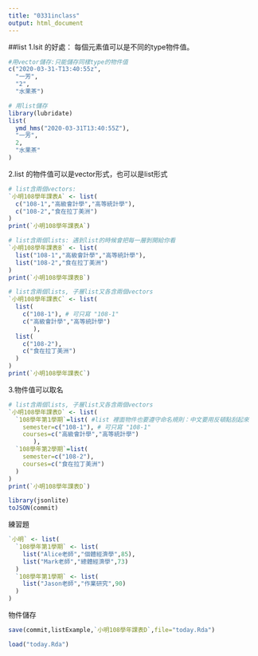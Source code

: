 ```yaml
---
title: "0331inclass"
output: html_document
---
```


##list
1.lsit 的好處： 每個元素值可以是不同的type物件值。
```r
#用vector儲存:只能儲存同樣type的物件值
c("2020-03-31-T13:40:55z",
  "一芳",
  "2",
  "水果茶")

# 用list儲存
library(lubridate)
list(
  ymd_hms("2020-03-31T13:40:55Z"),
  "一芳",
  2,
  "水果茶"
)
```
2.list 的物件值可以是vector形式，也可以是list形式
```r

# list含兩個vectors:
`小明108學年課表A` <- list(
  c("108-1","高級會計學","高等統計學"),
  c("108-2","食在拉丁美洲")
)
print(`小明108學年課表A`)

# list含兩個lists: 遇到list的時候會把每一層剝開給你看
`小明108學年課表B` <- list(
  list("108-1","高級會計學","高等統計學"),
  list("108-2","食在拉丁美洲")
)
print(`小明108學年課表B`)

# list含兩個lists, 子層list又各含兩個vectors
`小明108學年課表C` <- list(
  list(
    c("108-1"), # 可只寫 "108-1"
    c("高級會計學","高等統計學")
       ),
  list(
    c("108-2"),
    c("食在拉丁美洲")
  )
)
print(`小明108學年課表C`)
```
3.物件值可以取名
```r
# list含兩個lists, 子層list又各含兩個vectors
`小明108學年課表D` <- list(
  `108學年第1學期`=list( #list 裡面物件也要遵守命名規則：中文要用反頓點刮起來
    semester=c("108-1"), # 可只寫 "108-1"
    courses=c("高級會計學","高等統計學")
       ),
  `108學年第2學期`=list(
    semester=c("108-2"),
    courses=c("食在拉丁美洲")
  )
)
print(`小明108學年課表D`)
```

```r
library(jsonlite)
toJSON(commit)
```

練習題
```r
`小明` <- list(
  `108學年第1學期` <- list(
    list("Alice老師","個體經濟學",85),
    list("Mark老師","總體經濟學",73)
  )
  `108學年第1學期` <- list(
    list("Jason老師","作業研究",90)
  )
)
```

物件儲存
```r
save(commit,listExample,`小明108學年課表D`,file="today.Rda")

load("today.Rda")
```